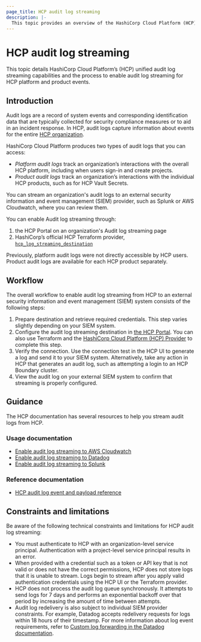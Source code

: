 ```yaml
---
page_title: HCP audit log streaming
description: |-
  This topic provides an overview of the HashiCorp Cloud Platform (HCP) audit log streaming, as well as usage instructions to set up platform and product audit log streaming to Cloudwatch, Datadog, and Splunk Cloud.
---
```


# HCP audit log streaming

This topic details HashiCorp Cloud Platform’s (HCP) unified audit log streaming capabilities and the process to enable audit log streaming for HCP platform and product events.

## Introduction

Audit logs are a record of system events and corresponding identification data that are typically collected for security compliance measures or to aid in an incident response. In HCP, audit logs capture information about events for the entire [HCP organization](/hcp/docs/hcp/admin/orgs).

HashiCorp Cloud Platform produces two types of audit logs that you can access:

- _Platform audit logs_ track an organization’s interactions with the overall HCP platform, including when users sign-in and create projects.
- _Product audit logs_ track an organization’s interactions with the individual HCP products, such as for HCP Vault Secrets.

You can stream an organization's audit logs to an external security information and event management (SIEM) provider, such as Splunk or AWS Cloudwatch, where you can review them.

You can enable Audit log streaming through:

1. the HCP Portal on an organization's Audit log streaming page
1. HashiCorp’s official HCP Terraform provider, [`hcp_log_streaming_destination`](https://registry.terraform.io/providers/hashicorp/hcp/latest/docs/resources/log_streaming_destination)

Previously, platform audit logs were not directly accessible by HCP users. Product audit logs are available for each HCP product separately.

## Workflow

The overall workflow to enable audit log streaming from HCP to an external security information and event management (SIEM) system consists of the following steps:

1. Prepare destination and retrieve required credentials. This step varies slightly depending on your SIEM system.
1. Configure the audit log streaming destination in [the HCP Portal](https://portal.cloud.hashicorp.com/). You can also use Terraform and the [HashiCorp Cloud Platform (HCP) Provider](https://registry.terraform.io/providers/hashicorp/hcp/latest/docs) to complete this step.
1. Verify the connection. Use the connection test in the HCP UI to generate a log and send it to your SIEM system. Alternatively, take any action in HCP that generates an audit log, such as attempting a login to an HCP Boundary cluster.
1. View the audit log on your external SIEM system to confirm that streaming is properly configured.

## Guidance

The HCP documentation has several resources to help you stream audit logs from HCP.

### Usage documentation

- [Enable audit log streaming to AWS Cloudwatch](/hcp/docs/hcp/audit-log/enable/cloudwatch)
- [Enable audit log streaming to Datadog](/hcp/docs/hcp/audit-log/enable/datadog)
- [Enable audit log streaming to Splunk](/hcp/docs/hcp/audit-log/enable/splunk)

### Reference documentation

- [HCP audit log event and payload reference](/hcp/docs/hcp/audit-log/reference)

## Constraints and limitations

Be aware of the following technical constraints and limitations for HCP audit log streaming:

- You must authenticate to HCP with an organization-level service principal. Authentication with a project-level service principal results in an error.
- When provided with a credential such as a token or API key that is not valid or does not have the correct permissions, HCP does not store logs that it is unable to stream. Logs begin to stream after you apply valid authentication credentials using the HCP UI or the Terraform provider.
- HCP does not process the audit log queue synchronously. It attempts to send logs for 7 days and performs an exponential backoff over that period by increasing the amount of time between attempts.
- Audit log redelivery is also subject to individual SIEM provider constraints. For example, Datadog accepts redelivery requests for logs within 18 hours of their timestamp. For more information about log event requirements, refer to [Custom log forwarding in the Datadog documentation](https://docs.datadoghq.com/logs/log_collection/?tab=host#custom-log-forwarding).